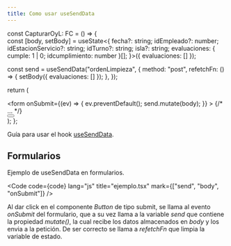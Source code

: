 ```yaml
---
title: Como usar useSendData
---
```



const CapturarOyL: FC = () => {  
  const [body, setBody] = useState<{
    fecha?: string;
    idEmpleado?: number;
    idEstacionServicio?: string;
    idTurno?: string;
    isla?: string;
    evaluaciones: { cumple: 1 | 0; idcumplimiento: number }[];
  }>({ evaluaciones: [] });

  const send = useSendData("ordenLimpieza", {
    method: "post",
    refetchFn: () => {
      setBody({ evaluaciones: [] });
    },
  });

  return (
    <div className="w-full">
      <form
        onSubmit={(ev) => {
          ev.preventDefault();
          send.mutate(body);
        }}
      >
        {/* ... */}        
        <div className="mt-4">
          <Button
            buttonType="submit"
            text="Enviar"
            block
            isPending={send.isPending}
          />
        </div>
      </form>
    </div>
  );
};

Guía para usar el hook [useSendData](/hooks/use-send-data).

## Formularios

Ejemplo de useSendData en formularios.



<Code code={code} lang="js" title="ejemplo.tsx"  mark={["send", "body", "onSubmit"]} />

Al dar click en el componente _Button_ de tipo submit, se llama al evento _onSubmit_ del formulario, que a su vez llama a la variable _send_ que contiene la propiedad _mutate()_, la cual recibe los datos almacenados en _body_ y los envia a la petición. De ser correcto se llama a _refetchFn_ que limpia la variable de estado.



